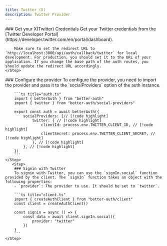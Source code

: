 ```yaml
---
title: Twitter (X)
description: Twitter Provider
---
```


<Steps>
    <Step> 
        ### Get your X(Twitter) Credentials
        Get your Twitter credentials from the [Twitter Developer Portal](https://developer.twitter.com/en/portal/dashboard).

        Make sure to set the redirect URL to `http://localhost:3000/api/auth/callback/twitter` for local development. For production, you should set it to the URL of your application. If you change the base path of the auth routes, you should update the redirect URL accordingly.
    </Step>

  <Step>
        ### Configure the provider
        To configure the provider, you need to import the provider and pass it to the `socialProviders` option of the auth instance.

        ```ts title="auth.ts"  
        import { betterAuth } from "better-auth"
        import { twitter } from "better-auth/social-providers"
        
        export const auth = await betterAuth({
            socialProviders: {// [!code highlight]
                twitter: { // [!code highlight]
                    clientId: process.env.TWITTER_CLIENT_ID, // [!code highlight]
                    clientSecret: process.env.TWITTER_CLIENT_SECRET, // [!code highlight]
                }, // [!code highlight]
            }, // [!code highlight]
        })
        ```
    </Step>
       <Step>
        ### Signin with Twitter 
        To signin with Twitter, you can use the `signIn.social` function provided by the client. The `signIn` function takes an object with the following properties:
        - `provider`: The provider to use. It should be set to `twitter`.

        ```ts title="client.ts"  
        import { createAuthClient } from "better-auth/client"
        const client = createAuthClient()
        
        const signin = async () => {
            const data = await client.signIn.social({
                provider: "twitter"
            })
        }
        ```
    </Step>
</Steps>
